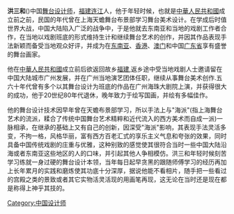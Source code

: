{{多個問題|
{{copyedit|time=2018-09-12T05:47:50+00:00}}
{{unreferenced|time=2010-02-08T14:58:50+00:00}}
{{npov|time=2010-02-10T03:09:54+00:00}}
}}
'''洪三和'''({{bd|1911年||1989年}})中国[[舞台设计师|舞台设计师]]，[[福建|福建]][[连江县_(福州市)|连江]]人，他于年轻时候，也就是[[中華人民共和國|中華人民共和國]]成立前之前，民国的年代曾在上海天蟾舞台布景部学习舞台美术设计。在学成后时值世界大战，中国大陆陷入广泛的战争中，于是他就去东南亚和当地的戏剧工作者合作，在当地以戏剧班底的形式维持生计和继续舞台艺术的创作，并因其作品表现手法新颖而备受当地观众好评，并成为在[[东南亚|东南亚]]、[[香港|香港]]、[[澳门|澳门]]和中国[[广东省|广东省]]享有盛誉的舞台画家。

他在[[中華人民共和國|中華人民共和國]]成立前后欲返回故乡[[福建|福建]],返乡途中受当地戏剧人士邀请留在中国大陆城市广州发展，并在广州当地演艺团体任职，继续从事舞台美术创作.五六十年代曾有多个以其舞台设计为班底的作品在广州海珠大剧院上演，并获得很大的成功，他于20世纪80年代退休，晚年致力于绘写国画，并绘有多幅佳作。

他的舞台设计技术因早年曾在天蟾布景部学习，所以手法上与"海派"(指上海舞台艺术的流派，糅合了传统中国舞台艺术精粹和近代流入的西方美术而自成一派)一脉相承，在继承的基础上又有自己的创新，因深受"海派"影响，其表现手法灵活多变，不拘一格，风格华丽，富有西方百老汇式的享乐主义气息和夸张的效果，同时具备中国传统戏剧的庄重与优雅，这种别致的感觉使其很符合当时一些中国大陆沿海或者东南亚这些地区的人的口味，并引起其他人争相模仿。洪三和年轻时候刻苦学习练就一身过硬的舞台设计本领，当年每日起早贪黑的跟随师傅学习的经历再加上长年累月的实践和磨炼使其功底十分深厚，据说他能不看相片，随手把一些看过的宫殿之类的景致或者其它实物活灵活现的用画笔再现，这无论在当时还是现在都是称得上神乎其技的。



[[Category:中国设计师|Category:中国设计师]]